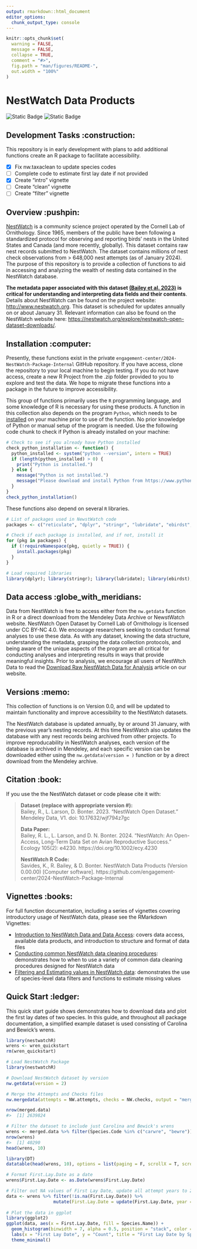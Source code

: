 ```yaml
---
output: rmarkdown::html_document
editor_options: 
  chunk_output_type: console
---
```


```r
knitr::opts_chunk$set(
  warning = FALSE, 
  message = FALSE,
  collapse = TRUE,
  comment = "#>",
  fig.path = "man/figures/README-",
  out.width = "100%"
)
```

# NestWatch Data Products

<!-- badges: start -->
![Static Badge](https://img.shields.io/badge/Dataset%20License-CC%20BY--NC%204.0-blue)
![Static Badge](https://img.shields.io/badge/Code%20License-GPL%20v3-blue)

<!-- badges: end   -->

## Development Tasks :construction: 
This repository is in early development with plans to add additional functions create an R package to facilitate accessibility. 

- [X] Fix nw.taxaclean to update species codes
- [ ] Complete code to estimate first lay date if not provided
- [X] Create "intro" vignette
- [ ] Create "clean" vignette
- [ ] Create "filter" vignette

## Overview :pushpin:

[NestWatch](http://www.nestwatch.org) is a community science project operated by the Cornell Lab of Ornithology. Since 1965, members of the public have been following a standardized protocol for observing and reporting birds' nests in the United States and Canada (and more recently, globally). This dataset contains raw nest records submitted to NestWatch. The dataset contains millions of nest check observations from > 648,000 nest attempts (as of January 2024). The purpose of this repository is to provide a collection of functions to aid in accessing and analyzing the wealth of nesting data contained in the NestWatch database.

**The metadata paper associated with this dataset [(Bailey et al. 2023)](https://doi.org/10.1002/ecy.4230) is critical for understanding and interpreting data fields and their contents**. Details about NestWatch can be found on the project website: <http://www.nestwatch.org>. This dataset is scheduled for updates annually on or about January 31. Relevant information can also be found on the NestWatch website here: <https://nestwatch.org/explore/nestwatch-open-dataset-downloads/>.  

## Installation :computer:

Presently, these functions exist in the private `engagement-center/2024-NestWatch-Package-Internal` GitHub repository. If you have access, clone the repository to your local machine to begin testing. If you do not have access, create a new R Project from the .zip folder provided to you to explore and test the data. We hope to migrate these functions into a package in the future to improve accessibility.

This group of functions primarily uses the `R` programming language, and some knowledge of R is necessary for using these products. A function in this collection also depends on the program `Python`, which needs to be [installed](https://www.python.org/downloads/) on your machine prior to use of the function. No prior knowledge of Python or manual setup of the program is needed. Use the following code chunk to check if Python is already installed on your machine:


```r
# Check to see if you already have Python installed
check_python_installation <- function() {
  python_installed <- system("python --version", intern = TRUE)
  if (length(python_installed) > 0) {
    print("Python is installed.")
  } else {
    message("Python is not installed.")
    message("Please download and install Python from https://www.python.org/downloads/")
  }
}
check_python_installation()
```

These functions also depend on several `R` libraries.

```r
# List of packages used in NewstWatch code
packages <- c("reticulate", "dplyr", "stringr", "lubridate", "ebirdst", "sf")

# Check if each package is installed, and if not, install it
for (pkg in packages) {
  if (!requireNamespace(pkg, quietly = TRUE)) {
    install.packages(pkg)
  }
}

# Load required libraries
library(dplyr); library(stringr); library(lubridate); library(ebirdst); library(sf); library(reticulate)

```

## Data access :globe_with_meridians:

Data from NestWatch is free to access either from the `nw.getdata` function in R or a direct download from the Mendeley Data Archive or NewstWatch website. NestWatch Open Dataset by Cornell Lab of Ornithology is licensed under CC BY-NC 4.0. We encourage researchers seeking to conduct formal analyses to use these data. As with any dataset, knowing the data structure, understanding the metadata, grasping the data collection protocols, and being aware of the unique aspects of the program are all critical for conducting analyses and interpreting results in ways that provide meaningful insights. Prior to analysis, we encourage all users of NestWtch Data to read the [Download Raw NestWatch Data for Analysis](https://nestwatch.org/explore/nestwatch-open-dataset-downloads/) article on our website.


## Versions :memo:

This collection of functions is on Version 0.0, and will be updated to maintain functionality and improve accessibility to the NestWatch datasets.

The NestWatch database is updated annually, by or around 31 January, with the previous year's nesting records. At this time NestWatch also updates the database with any nest records being archived from other projects. To improve reproducability in NestWatch analyses, each version of the database is archived in Mendeley, and each specific version can be downloaded either using the `nw.getdata(version = )` function or by a direct download from the Mendeley archive.

## Citation :book:

If you use the the NestWatch dataset or code please cite it with: 

<blockquote>

**Dataset (replace with appropriate version #):**</br>
Bailey, R., L. Larson, D. Bonter. 2023. “NestWatch Open Dataset." Mendeley Data, V1. doi: 10.17632/wjf794z7gc</a>

**Data Paper:**</br>
Bailey, R. L., L. Larson, and D. N. Bonter. 2024. “NestWatch: An Open-Access, Long-Term Data Set on Avian Reproductive Success.” Ecology 105(2): e4230. https://doi.org/10.1002/ecy.4230</a>

**NestWatch R Code:**</br>
Savides, K., R. Bailey, & D. Bonter. NestWatch Data Products (Version 0.00.00) [Computer software]. https://github.com/engagement-center/2024-NestWatch-Package-Internal
</blockquote>


## Vignettes :books:

For full function documentation, including a series of vignettes covering introductory usage of NestWatch data, please see the RMarkdown Vignettes:

- [Introduction to NestWatch Data and Data Access](): covers data access, available data products, and introduction to structure and format of data files
- [Conducting common NestWatch data cleaning procedures](): demonstrates how to when to use a variety of common data cleaning procedures designed for NestWatch data
- [Filtering and Estimating values in NestWatch data](): demonstrates the use of species-level data filters and functions to estimate missing values

## Quick Start :ledger:

This quick start guide shows demonstrates how to download data and plot the first lay dates of two species. In this guide, and throughout all package documentation, a simplified example dataset is used consisting of Carolina and Bewick's wrens.

```r
library(nestwatchR)
wrens <- wren_quickstart
rm(wren_quickstart)
```

```r
# Load NestWatch Package
library(nestwatchR)

# Download NestWatch dataset by version
nw.getdata(version = 2)

# Merge the Attempts and Checks files
nw.mergedata(attempts = NW.attempts, checks = NW.checks, output = "merged.data")

nrow(merged.data)
#>  [1] 2639824

# Filter the dataset to include just Carolina and Bewick's wrens
wrens <- merged.data %>% filter(Species.Code %in% c("carwre", "bewre"))
nrow(wrens)
#>  [1] 40290
head(wrens, 10)
```


```r
library(DT)
datatable(head(wrens, 10), options = list(paging = F, scrollX = T, scrollY = "300px", searching  = F))

```

```r
# Format First.Lay.Date as a date
wrens$First.Lay.Date <- as.Date(wrens$First.Lay.Date)

# Filter out NA values of First Lay Date, update all attempt years to 2024
data <- wrens %>% filter(!is.na(First.Lay.Date)) %>% 
                  mutate(First.Lay.Date = update(First.Lay.Date, year = 2024))
  
# Plot the data in ggplot
library(ggplot2)
ggplot(data, aes(x = First.Lay.Date, fill = Species.Name)) +
  geom_histogram(binwidth = 7, alpha = 0.5, position = "stack", color = "black") + 
  labs(x = "First Lay Date", y = "Count", title = "First Lay Date by Species") +
  theme_minimal()

```
